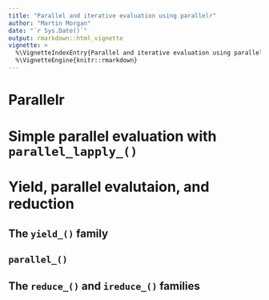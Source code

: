 ```yaml
---
title: "Parallel and iterative evaluation using parallelr"
author: "Martin Morgan"
date: "`r Sys.Date()`"
output: rmarkdown::html_vignette
vignette: >
  %\VignetteIndexEntry{Parallel and iterative evaluation using parallelr}
  %\VignetteEngine{knitr::rmarkdown}
---
```


# Parallelr

# Simple parallel evaluation with `parallel_lapply_()`

# Yield, parallel evalutaion, and reduction

## The `yield_()` family

## `parallel_()`

## The `reduce_()` and `ireduce_()` families
